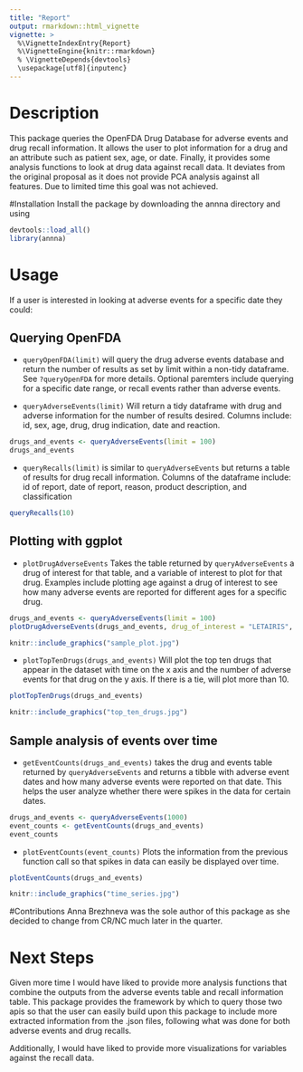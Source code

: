 ```yaml
---
title: "Report"
output: rmarkdown::html_vignette
vignette: >
  %\VignetteIndexEntry{Report}
  %\VignetteEngine{knitr::rmarkdown}
  % \VignetteDepends{devtools}
  \usepackage[utf8]{inputenc}
---
```


# Description
This package queries the OpenFDA Drug Database for adverse events and drug recall information.
It allows the user to plot information for a drug and an attribute such as patient sex, age, or date.
Finally, it provides some analysis functions to look at drug data against recall data. It deviates 
from the original proposal as it does not provide PCA analysis against all features. Due to limited
time this goal was not achieved.
   
#Installation
Install the package by downloading the annna directory and using
```r
devtools::load_all()
library(annna)
```
   
# Usage
If a user is interested in looking at adverse events for a specific date they could:

## Querying OpenFDA

* `queryOpenFDA(limit)` will query the drug adverse events database and return the number of results as set by limit within a non-tidy dataframe. See `?queryOpenFDA` for more details. Optional paremters include querying for a specific date range, or recall events rather than adverse events.

*  `queryAdverseEvents(limit)` Will return a tidy dataframe with drug and adverse information for the number of results desired. Columns include: id, sex, age, drug, drug indication, date and reaction.

```r
drugs_and_events <- queryAdverseEvents(limit = 100)
drugs_and_events
```

* `queryRecalls(limit)` is similar to `queryAdverseEvents` but returns a table of results for drug
recall information. Columns of the dataframe include: id of report, date of report, reason, product description, and classification

```r
queryRecalls(10)
```

## Plotting with ggplot

* `plotDrugAdverseEvents` Takes the table returned by `queryAdverseEvents` a drug of interest for that table, and a variable of interest to plot for that drug. Examples include plotting age against a drug of interest to see how many adverse events are reported for different ages for a specific drug.

```r
drugs_and_events <- queryAdverseEvents(limit = 100)
plotDrugAdverseEvents(drugs_and_events, drug_of_interest = "LETAIRIS", variable_of_interest = "age")
```

```r
knitr::include_graphics("sample_plot.jpg")
```

* `plotTopTenDrugs(drugs_and_events)` Will plot the top ten drugs that appear in the dataset with time 
on the x axis and the number of adverse events for that drug on the y axis. If there is a tie, will plot more than 10.

```r
plotTopTenDrugs(drugs_and_events)
```

```r
knitr::include_graphics("top_ten_drugs.jpg")
```  


## Sample analysis of events over time

* `getEventCounts(drugs_and_events)` takes the drug and events table returned by `queryAdverseEvents` and returns a tibble with adverse event dates and how many adverse events were reported on that date. This helps the user analyze whether there were spikes in the data for certain dates.

```r
drugs_and_events <- queryAdverseEvents(1000)
event_counts <- getEventCounts(drugs_and_events)
event_counts
```

* `plotEventCounts(event_counts)` Plots the information from the previous function call so that spikes 
in data can easily be displayed over time.

```r
plotEventCounts(drugs_and_events)
```
```r
knitr::include_graphics("time_series.jpg")
``` 

#Contributions
Anna Brezhneva was the sole author of this package as she decided to change from CR/NC much later in the quarter.

# Next Steps
Given more time I would have liked to provide more analysis functions that combine the outputs from the adverse events table and recall information table. This package provides the framework by which to query those two apis so that the user can easily build upon this package to include more extracted information from the .json files, following what was done for both adverse events and drug recalls. 

Additionally, I would have liked to provide more visualizations for variables against the recall data.




 

